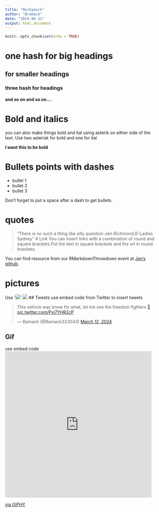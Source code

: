 ```yaml
---
title: "Markymark"
author: "Bramack"
date: "2024-06-11"
output: html_document
---
```


```r
knitr::opts_chunk$set(echo = TRUE)
```

# one hash for big headings
## for smaller headings
### three hash for headings
#### and so on and so on....

# Bold and italics

you can also make things bold and ital using asterik on either side of the text.
Use two asterisk for bold and one for ital

**I want this to be bold**

# Bullets points with dashes

- bullet 1
- bullet 2
- bullet 3

Don't forget to put a space after a dash to get bullets.

# quotes
>"There is no such a thing like silly question-Jen Richmond,R-Ladies Sydney"
# Link
You can insert links with a combination of round and square brackets.Put the
text in square brackets and the orl in round brackets.

You can find resource from our RMarkdownThrowdown event at [Jen's github](https://github.com/jenrichmond/RMarkdownThrowdown).

# pictures 
Use '![](name of picture.png)'
![](beaches.png)
## Tweets
use embed code from Twitter to insert tweets
<blockquote class="twitter-tweet" data-media-max-width="560"><p lang="en" dir="ltr">This vehicle was know for what, let me see the freedom fighters 👋 <a href="https://t.co/Pyi7YHR2cP">pic.twitter.com/Pyi7YHR2cP</a></p>&mdash; Bamack (@Bamack323043) <a href="https://twitter.com/Bamack323043/status/1767677991478338014?ref_src=twsrc%5Etfw">March 12, 2024</a></blockquote> <script async src="https://platform.twitter.com/widgets.js" charset="utf-8"></script>
## Gif
use embed code
<iframe src="https://giphy.com/embed/WNuGcLaiYSrzGxD39l" width="480" height="480" style="" frameBorder="0" class="giphy-embed" allowFullScreen></iframe><p><a href="https://giphy.com/gifs/happy-birthday-selamat-ulang-tahun-feliz-aniversrio-WNuGcLaiYSrzGxD39l">via GIPHY</a></p>



